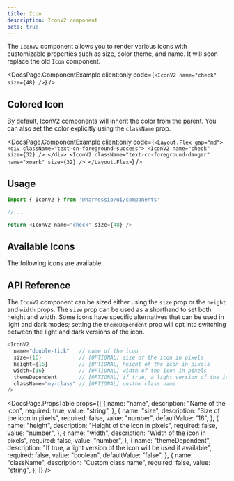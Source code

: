 ```yaml
---
title: Icon
description: IconV2 component
beta: true
---
```


The `IconV2` component allows you to render various icons with customizable properties such as size, color theme, and name. It will soon replace the old `Icon` component.


<DocsPage.ComponentExample
  client:only
  code={`<IconV2 name="check" size={48} />`}
/>

## Colored Icon

By default, IconV2 components will inherit the color from the parent. You can also set the color explicitly using the `className` prop.

<DocsPage.ComponentExample
  client:only
  code={`<Layout.Flex gap="md">
    <div className="text-cn-foreground-success">
      <IconV2 name="check" size={32} />
    </div>
    <IconV2 className="text-cn-foreground-danger" name="xmark" size={32} />
  </Layout.Flex>`}
/>

## Usage

```typescript jsx
import { IconV2 } from '@harnessio/ui/components'

//...

return <IconV2 name="check" size={48} />
```

## Available Icons

The following icons are available:

<div class="bg-cn-background-3 border p-3 max-h-[50vh] overflow-auto rounded">
  <IconGrid />
</div>

## API Reference

The `IconV2` component can be sized either using the `size` prop or the `height` and `width` props.
The `size` prop can be used as a shorthand to set both height and width. Some icons have specific alternatives
that can be used in light and dark modes; setting the `themeDependent` prop will opt into switching between
the light and dark versions of the icon.

```typescript jsx
<IconV2
  name="double-tick"   // name of the icon
  size={16}            // [OPTIONAL] size of the icon in pixels
  height={16}          // [OPTIONAL] height of the icon in pixels
  width={16}           // [OPTIONAL] width of the icon in pixels
  themeDependent       // [OPTIONAL] if true, a light version of the icon will be used if available
  className="my-class" // [OPTIONAL] custom class name
/>
```

<DocsPage.PropsTable
  props={[
    {
      name: "name",
      description: "Name of the icon",
      required: true,
      value: "string",
    },
    {
      name: "size",
      description: "Size of the icon in pixels",
      required: false,
      value: "number",
      defaultValue: "16",
    },
    {
      name: "height",
      description: "Height of the icon in pixels",
      required: false,
      value: "number",
    },
    {
      name: "width",
      description: "Width of the icon in pixels",
      required: false,
      value: "number",
    },
    {
      name: "themeDependent",
      description:
        "If true, a light version of the icon will be used if available",
      required: false,
      value: "boolean",
      defaultValue: "false",
    },
    {
      name: "className",
      description: "Custom class name",
      required: false,
      value: "string",
    },
  ]}
/>
